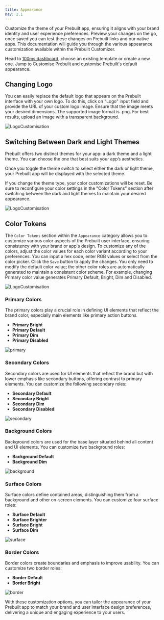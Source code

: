 ```yaml
---
title: Appearance
nav: 2.1
---
```


Customize the theme of your Prebuilt app, ensuring it aligns with your brand identity and user experience preferences. Preview your changes on the go, once saved you can test these changes on Prebuilt links and our native apps. This documentation will guide you through the various appearance customization available within the Prebuilt Customizer.

Head to [100ms dashboard](https://dashboard.100ms.live/dashboard), choose an existing template or create a new one. Jump to Customise Prebuilt and customise Prebuilt's default appearance. 

## Changing Logo

You can easily replace the default logo that appears on the Prebuilt interface with your own logo. To do this, click on "Logo" input field and provide the URL of your custom logo image. Ensure that the image meets your desired dimensions. The supported image format is .png. For best results, upload an image with a transparent background.


<div style={{textAlign: 'center'}}>
   
![LogoCustomisation](/docs/v2/LogoCustomisation.gif)    
</div>

## Switching Between Dark and Light Themes

Prebuilt offers two distinct themes for your app: a dark theme and a light theme. You can choose the one that best suits your app’s aesthetics.

Once you toggle the theme switch to select either the dark or light theme, your Prebuilt app will be displayed with the selected theme.

<Note>
If you change the theme type, your color customizations will be reset. Be sure to reconfigure your color settings in the "Color Tokens" section after switching between the dark and light themes to maintain your desired appearance.
</Note>

<div style={{textAlign: 'center'}}>
   
![LogoCustomisation](/docs/v2/DarkLightTheme.gif)    
</div>

## Color Tokens

The `Color Tokens` section within the `Appearance` category allows you to customize various color aspects of the Prebuilt user interface, ensuring consistency with your brand or app's design. To customize any of the colors, adjust the color values for each color variant according to your preferences. You can input a hex code, enter RGB values or select from the color picker. Click the `Save` button to apply the changes. You only need to modify the default color value; the other color roles are automatically generated to maintain a consistent color scheme. For example, changing Primary color value generates Primary Default, Bright, Dim and Disabled.

<div style={{textAlign: 'center'}}>
   
![LogoCustomisation](/docs/v2/ColorTokens.gif)    
</div>

### **Primary Colors**

The primary colors play a crucial role in defining UI elements that reflect the brand color, especially main elements like primary action buttons.

- **Primary Bright**
- **Primary Default**
- **Primary Dim**
- **Primary Disabled**

![primary](/docs/v2/primary.png) 

### **Secondary Colors**

Secondary colors are used for UI elements that reflect the brand but with lower emphasis like secondary buttons, offering contrast to primary elements. You can customize the following secondary roles:

- **Secondary Default**
- **Secondary Bright**
- **Secondary Dim**
- **Secondary Disabled**

![secondary](/docs/v2/secondary.png) 

### **Background Colors**

Background colors are used for the base layer situated behind all content and UI elements. You can customize two background roles:

- **Background Default**
- **Background Dim**

![background](/docs/v2/background.png) 

### **Surface Colors**

Surface colors define contained areas, distinguishing them from a background and other on-screen elements. You can customize four surface roles:

- **Surface Default**
- **Surface Brighter**
- **Surface Bright**
- **Surface Dim**

![surface](/docs/v2/surface.png) 

### **Border Colors**

Border colors create boundaries and emphasis to improve usability. You can customize two border roles:

- **Border Default**
- **Border Bright**

![border](/docs/v2/border.png) 


With these customization options, you can tailor the appearance of your Prebuilt app to match your brand and user interface design preferences, delivering a unique and engaging experience to your users.
